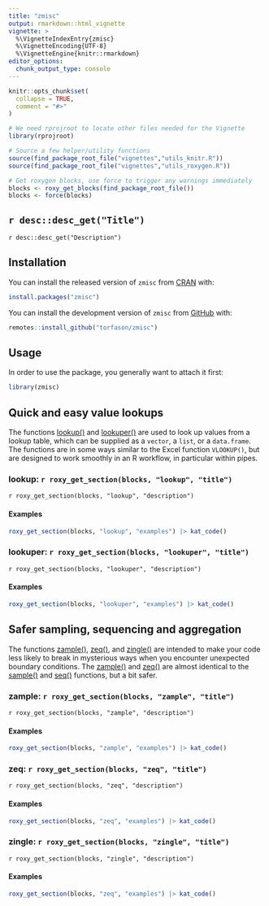 ```yaml
---
title: "zmisc"
output: rmarkdown::html_vignette
vignette: >
  %\VignetteIndexEntry{zmisc}
  %\VignetteEncoding{UTF-8}
  %\VignetteEngine{knitr::rmarkdown}
editor_options: 
  chunk_output_type: console
---
```


```r
knitr::opts_chunk$set(
  collapse = TRUE,
  comment = "#>"
)

# We need rprojroot to locate other files needed for the Vignette
library(rprojroot)

# Source a few helper/utility functions
source(find_package_root_file("vignettes","utils_knitr.R"))
source(find_package_root_file("vignettes","utils_roxygen.R"))

# Get roxygen blocks, use force to trigger any warnings immediately
blocks <- roxy_get_blocks(find_package_root_file())
blocks <- force(blocks)

```

## `r desc::desc_get("Title")`

`r desc::desc_get("Description")`

## Installation

You can install the released version of `zmisc` from [CRAN](https://cran.r-project.org/package=zmisc) with:

```r
install.packages("zmisc")
```

You can install the development version of `zmisc` from [GitHub](https://github.com/torfason/zmisc) with:

```r
remotes::install_github("torfason/zmisc")
```

## Usage

In order to use the package, you generally want to attach it first:

```r
library(zmisc)
```

## Quick and easy value lookups

The functions [lookup()] and [lookuper()] are used to look up values from a lookup
table, which can be supplied as a `vector`, a `list`, or a `data.frame`. The functions
are in some ways similar to the Excel function `VLOOKUP()`, but are designed to work smoothly 
in an R workflow, in particular within pipes.

### lookup: `r roxy_get_section(blocks, "lookup", "title")`

`r roxy_get_section(blocks, "lookup", "description")`

#### Examples

```r
roxy_get_section(blocks, "lookup", "examples") |> kat_code()
```

### lookuper: `r roxy_get_section(blocks, "lookuper", "title")`

`r roxy_get_section(blocks, "lookuper", "description")`

#### Examples

```r
roxy_get_section(blocks, "lookuper", "examples") |> kat_code()
```

## Safer sampling, sequencing and aggregation

The functions [zample()], [zeq()], and [zingle()] are intended to make your code
less likely to break in mysterious ways when you encounter unexpected boundary
conditions. The [zample()] and [zeq()] are almost identical to the [sample()]
and [seq()] functions, but a bit safer.

### zample: `r roxy_get_section(blocks, "zample", "title")`

`r roxy_get_section(blocks, "zample", "description")`

#### Examples

```r
roxy_get_section(blocks, "zample", "examples") |> kat_code()
```


### zeq: `r roxy_get_section(blocks, "zeq", "title")`

`r roxy_get_section(blocks, "zeq", "description")`

#### Examples

```r
roxy_get_section(blocks, "zeq", "examples") |> kat_code()
```


### zingle: `r roxy_get_section(blocks, "zingle", "title")`

`r roxy_get_section(blocks, "zingle", "description")`

#### Examples

```r
roxy_get_section(blocks, "zeq", "examples") |> kat_code()
```


[lookup()]: https://torfason.github.io/zmisc/reference/lookup.html
[lookuper()]: https://torfason.github.io/zmisc/reference/lookuper.html

[zeq()]: https://torfason.github.io/zmisc/reference/zeq.html
[zample()]: https://torfason.github.io/zmisc/reference/zample.html
[zingle()]: https://torfason.github.io/zmisc/reference/zingle.html

[seq()]:    https://www.rdocumentation.org/packages/base/versions/3.6.2/topics/seq
[sample()]: https://www.rdocumentation.org/packages/base/versions/3.6.2/topics/sample
